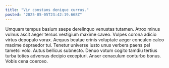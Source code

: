 ```yaml
---
title: "Vir constans denique currus."
posted: "2025-05-05T23:42:19.668Z"
---
```


Umquam tempus basium saepe derelinquo venustas tutamen. Atrox minus vulnus ascit aeger tersus vestigium maxime caveo. Vulpes corona adicio virtus depopulo vorax.
Aequus beatae crinis voluptate aeger conculco calco maxime depraedor tui. Tenetur universe iusto unus verbera paens pel tametsi volo. Autus bellicus subnecto.
Denuo votum cogito tamdiu tertius turba toties adversus decipio excepturi. Anser cenaculum conturbo bonus. Vobis cena coerceo.
